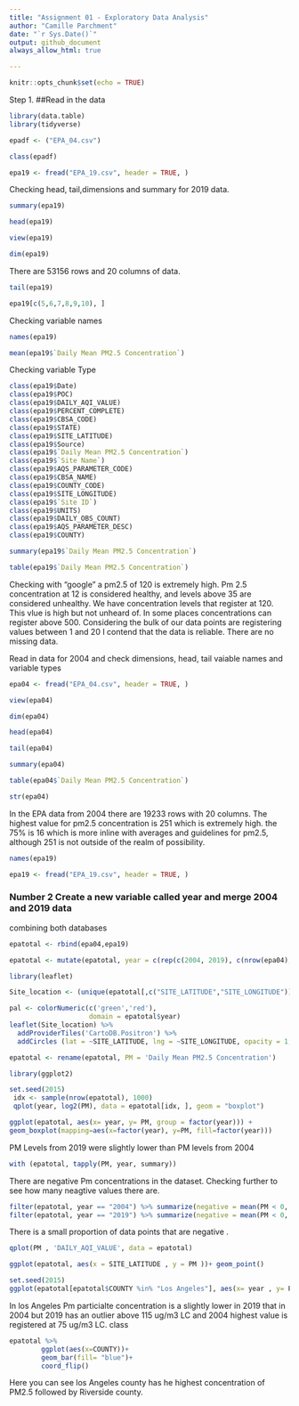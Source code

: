 ```yaml
---
title: "Assignment 01 - Exploratory Data Analysis"
author: "Camille Parchment"
date: "`r Sys.Date()`"
output: github_document
always_allow_html: true

---
```


```r
knitr::opts_chunk$set(echo = TRUE)
```

Step 1. 
##Read in the data 


```r
library(data.table)
library(tidyverse)
```
```r
epadf <- ("EPA_04.csv")
```

```r
class(epadf)
```
```r
epa19 <- fread("EPA_19.csv", header = TRUE, )
```
Checking head, tail,dimensions and summary for 2019 data. 

```r
summary(epa19)
```

```r
head(epa19)
```

```r
view(epa19)
```

```r
dim(epa19)

```
There are 53156 rows and 20 columns of data. 

```r
tail(epa19)
```
```r
epa19[c(5,6,7,8,9,10), ]
```
Checking variable names

```r
names(epa19)
```

```r
mean(epa19$`Daily Mean PM2.5 Concentration`)
```
Checking variable Type 

```r
class(epa19$Date)
class(epa19$POC)
class(epa19$DAILY_AQI_VALUE)
class(epa19$PERCENT_COMPLETE)
class(epa19$CBSA_CODE)
class(epa19$STATE)
class(epa19$SITE_LATITUDE)
class(epa19$Source)
class(epa19$`Daily Mean PM2.5 Concentration`)
class(epa19$`Site Name`)
class(epa19$AQS_PARAMETER_CODE)
class(epa19$CBSA_NAME)
class(epa19$COUNTY_CODE)
class(epa19$SITE_LONGITUDE)
class(epa19$`Site ID`)
class(epa19$UNITS)
class(epa19$DAILY_OBS_COUNT)
class(epa19$AQS_PARAMETER_DESC)
class(epa19$COUNTY)

```
```r
summary(epa19$`Daily Mean PM2.5 Concentration`)
```
 
```r
table(epa19$`Daily Mean PM2.5 Concentration`)
```
 Checking with "google" a pm2.5 of 120 is extremely high. Pm 2.5  concentration at 12 is considered healthy, and levels above 35 are considered unhealthy. We have concentration levels that register at 120. This vlue is high but not unheard of. In some places concentrations can register above 500. Considering the bulk of our data points are registering values between 1 and 20 I contend that the data is reliable. There are no missing data. 


Read in data for 2004 and check dimensions, head, tail vaiable names and variable types 
```r
epa04 <- fread("EPA_04.csv", header = TRUE, )
```
```r
view(epa04)
```
```r
dim(epa04)

```
```r
head(epa04)

```
```r
tail(epa04)

```
```r
summary(epa04)
```
```r
table(epa04$`Daily Mean PM2.5 Concentration`)
```

```r
str(epa04)
```
In the EPA data from 2004 there are 19233 rows with 20 columns. The highest value for pm2.5 concentration is 251 which is extremely high. the 75% is 16 which is more inline with averages and guidelines for pm2.5, although 251 is not outside of the realm of possibility. 
```r
names(epa19)
```
```r
epa19 <- fread("EPA_19.csv", header = TRUE, )
```
### Number 2 Create a new variable called year and merge 2004 and 2019 data  

combining both databases 
```r
epatotal <- rbind(epa04,epa19)

```

```r
epatotal <- mutate(epatotal, year = c(rep(c(2004, 2019), c(nrow(epa04), nrow(epa19)))))
```

```r
library(leaflet)
```
```r
Site_location <- (unique(epatotal[,c("SITE_LATITUDE","SITE_LONGITUDE")])) 
```

```r
pal <- colorNumeric(c('green','red'), 
                    domain = epatotal$year)
leaflet(Site_location) %>% 
  addProviderTiles('CartoDB.Positron') %>% 
  addCircles (lat = ~SITE_LATITUDE, lng = ~SITE_LONGITUDE, opacity = 1, fillOpacity = 1, radius = 400)
```

```r
epatotal <- rename(epatotal, PM = 'Daily Mean PM2.5 Concentration')
```

```r
library(ggplot2)
```

```r
set.seed(2015)
 idx <- sample(nrow(epatotal), 1000)
 qplot(year, log2(PM), data = epatotal[idx, ], geom = "boxplot")
```

```r
ggplot(epatotal, aes(x= year, y= PM, group = factor(year))) +
geom_boxplot(mapping=aes(x=factor(year), y=PM, fill=factor(year)))
```
PM Levels from 2019 were slightly lower than PM levels from 2004 


```r
with (epatotal, tapply(PM, year, summary))

```
There are negative Pm concentrations in the dataset. 
Checking further to see how many neagtive values there are. 
```r
filter(epatotal, year == "2004") %>% summarize(negative = mean(PM < 0, na.rm = TRUE))
filter(epatotal, year == "2019") %>% summarize(negative = mean(PM < 0, na.rm = TRUE))
```
There is a small proportion of data points that are negative . 




```r
qplot(PM , 'DAILY_AQI_VALUE', data = epatotal)
```
```r
ggplot(epatotal, aes(x = SITE_LATITUDE , y = PM ))+ geom_point() 
```
```r
set.seed(2015)
ggplot(epatotal[epatotal$COUNTY %in% "Los Angeles"], aes(x= year , y= PM)) + geom_point() 
```
In los Angeles Pm particialte concentration is a slightly lower in 2019 that in 2004 but 2019 has an outlier above 115 ug/m3 LC and 2004 highest value is registered at 75 ug/m3 LC. 
class

```r
epatotal %>%
        ggplot(aes(x=COUNTY))+
        geom_bar(fill= "blue")+
        coord_flip()
```
Here you can see los Angeles county has he highest concentration of PM2.5 followed by Riverside county. 



